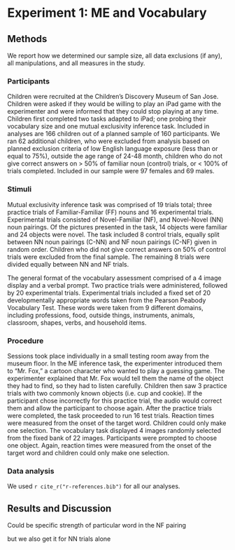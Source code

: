 # Experiment 1: ME and Vocabulary


## Methods

We report how we determined our sample size, all data exclusions (if any), all manipulations, and all measures in the study. <!-- 21-word solution (Simmons, Nelson & Simonsohn, 2012; retrieved from http://ssrn.com/abstract=2160588) -->

### Participants

Children were recruited at the Children’s Discovery Museum of San Jose. Children were asked if they would be willing to play an iPad game with the experimenter and were informed that they could stop playing at any time. Children first completed two tasks adapted to iPad; one probing their vocabulary size and one mutual exclusivity inference task. Included in analyses are 166 children out of a planned sample of 160 participants. We ran 62 additional children, who were excluded from analysis based on planned exclusion criteria of low English language exposure (less than or equal to 75%), outside the age range of 24-48 month, children who do not give correct answers on > 50% of familiar noun (control) trials, or < 100% of trials completed. Included in our sample were 97 females and 69 males.

### Stimuli

Mutual exclusivity inference task was comprised of 19 trials total; three practice trials of Familiar-Familiar (FF) nouns and 16 experimental trials. Experimental trials consisted of Novel-Familiar (NF), and Novel-Novel (NN) noun pairings. Of the pictures presented in the task, 14 objects were familiar and 24 objects were novel. The task included 8 control trials, equally split between NN noun pairings (C-NN) and NF noun pairings (C-NF) given in random order. Children who did not give correct answers on 50% of control trials were excluded from the final sample. The remaining 8 trials were divided equally between NN and NF trials.

The general format of the vocabulary assessment comprised of a 4 image display and a verbal prompt. Two practice trials were administered, followed by 20 experimental trials. Experimental trials included a fixed set of 20 developmentally appropriate words taken from the Pearson Peabody Vocabulary Test. These words were taken from 9 different domains, including professions, food, outside things, instruments, animals, classroom, shapes, verbs, and household items.

### Procedure

Sessions took place individually in a small testing room away from the museum floor. In the ME inference task, the experimenter introduced them to "Mr. Fox," a cartoon character who wanted to play a guessing game. The experimenter explained that Mr. Fox would tell them the name of the object they had to find, so they had to listen carefully. Children then saw 3 practice trials with two commonly known objects (i.e. cup and cookie). If the participant chose incorrectly for this practice trial, the audio would correct them and allow the participant to choose again. After the practice trials were completed, the task proceeded to run 16 test trials. Reaction times were measured from the onset of the target word. Children could only make one selection. The vocabulary task displayed 4 images randomly selected from the fixed bank of 22 images. Participants were prompted to choose one object. Again, reaction times were measured from the onset of the target word and children could only make one selection.


### Data analysis

We used `r cite_r("r-references.bib")` for all our analyses.


## Results and Discussion

Could be specific strength of particular word in the NF pairing

but we also get it for NN trials alone

